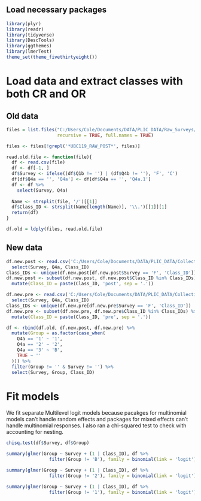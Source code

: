 ## Load necessary packages
```r
library(plyr)
library(readr)
library(tidyverse)
library(DescTools)
library(ggthemes)
library(lmerTest)
theme_set(theme_fivethirtyeight())
```

# Load data and extract classes with both CR and OR

## Old data
```r
files = list.files("C:/Users/Cole/Documents/DATA/PLIC_DATA/Raw_Surveys/BC (Before Cole)/", 
                   recursive = TRUE, full.names = TRUE)

files <- files[!grepl('*UBC119_RAW_POST*', files)]

read.old.file <- function(file){
  df <- read.csv(file)
  df <- df[-1, ]
  df$Survey <- ifelse((df$Q1b != '') | (df$Q4b != ''), 'F', 'C')
  df[df$Q4a == '', 'Q4a'] <- df[df$Q4a == '', 'Q4a.1']
  df <- df %>%
    select(Survey, Q4a)
  
  Name <- strsplit(file, '/')[[1]]
  df$Class_ID <- strsplit(Name[length(Name)], '\\.')[[1]][1]
  return(df)
}

df.old = ldply(files, read.old.file)
```

## New data
```r
df.new.post <- read.csv('C:/Users/Cole/Documents/DATA/PLIC_DATA/Collective_Surveys/POST_Valid/POST_Valid_Concat.csv') %>%
  select(Survey, Q4a, Class_ID)
Class_IDs <- unique(df.new.post[df.new.post$Survey == 'F', 'Class_ID'])
df.new.post <- subset(df.new.post, df.new.post$Class_ID %in% Class_IDs) %>%
  mutate(Class_ID = paste(Class_ID, 'post', sep = '.'))

df.new.pre <- read.csv('C:/Users/Cole/Documents/DATA/PLIC_DATA/Collective_Surveys/PRE_Valid/PRE_Valid_Concat.csv') %>%
  select(Survey, Q4a, Class_ID)
Class_IDs <- unique(df.new.pre[df.new.pre$Survey == 'F', 'Class_ID'])
df.new.pre <- subset(df.new.pre, df.new.pre$Class_ID %in% Class_IDs) %>%
  mutate(Class_ID = paste(Class_ID, 'pre', sep = '.'))

df <- rbind(df.old, df.new.post, df.new.pre) %>%
  mutate(Group = as.factor(case_when(
    Q4a == '1' ~ '1',
    Q4a == '2' ~ '2',
    Q4a == '3' ~ 'B',
    TRUE ~ ''
  ))) %>%
  filter(Group != '' & Survey != '') %>%
  select(Survey, Group, Class_ID)
```

# Fit models

We fit separate Multilevel logit models because pacakges for multinomial models can't handle random effects and packages for mixed effects can't handle multinomial responses. I also ran a chi-squared test to check with accounting for nesting.

```r
chisq.test(df$Survey, df$Group)

summary(glmer(Group ~ Survey + (1 | Class_ID), df %>%
                filter(Group != 'B'), family = binomial(link = 'logit')))

summary(glmer(Group ~ Survey + (1 | Class_ID), df %>%
                filter(Group != '2'), family = binomial(link = 'logit')))

summary(glmer(Group ~ Survey + (1 | Class_ID), df %>%
                filter(Group != '1'), family = binomial(link = 'logit')))
```


